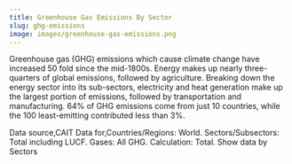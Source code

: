 ```yaml
---
title: Greenhouse Gas Emissions By Sector
slug: ghg-emissions
image: images/greenhouse-gas-emissions.png
---
```


Greenhouse gas (GHG) emissions which cause climate change have increased 50 fold since the mid-1800s. Energy makes up nearly three-quarters of global emissions, followed by agriculture. Breaking down the energy sector into its sub-sectors, electricity and heat generation make up the largest portion of emissions, followed by transportation and manufacturing. 64% of GHG emissions come from just 10 countries, while the 100 least-emitting contributed less than 3%.

Data source,CAIT
Data for,Countries/Regions: World. Sectors/Subsectors: Total including LUCF. Gases: All GHG. Calculation: Total. Show data by Sectors
